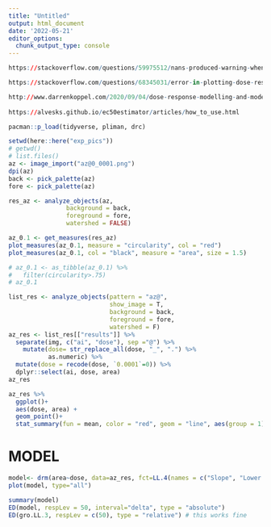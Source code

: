 ```yaml
---
title: "Untitled"
output: html_document
date: '2022-05-21'
editor_options: 
  chunk_output_type: console
---
```


```r
https://stackoverflow.com/questions/59975512/nans-produced-warning-when-calculating-absolute-ec50-values-with-drc-package

https://stackoverflow.com/questions/68345031/error-in-plotting-dose-response-curve-in-ggplot-with-drc-package?rq=1

http://www.darrenkoppel.com/2020/09/04/dose-response-modelling-and-model-selection-in-r/
  
https://alvesks.github.io/ec50estimator/articles/how_to_use.html
```


```r
pacman::p_load(tidyverse, pliman, drc)
```


```r
setwd(here::here("exp_pics"))
# getwd()
# list.files()
az <- image_import("az@0_0001.png")
dpi(az)
back <- pick_palette(az)
fore <- pick_palette(az)
```


```r
res_az <- analyze_objects(az,
                background = back,
                foreground = fore,
                watershed = FALSE)

az_0.1 <- get_measures(res_az)
plot_measures(az_0.1, measure = "circularity", col = "red")
plot_measures(az_0.1, col = "black", measure = "area", size = 1.5)

# az_0.1 <- as_tibble(az_0.1) %>% 
#   filter(circularity>.75)
# az_0.1
```

```r
list_res <- analyze_objects(pattern = "az@", 
                            show_image = T,
                            background = back,
                            foreground = fore,
                            watershed = F)
az_res <- list_res[["results"]] %>% 
  separate(img, c("ai", "dose"), sep ="@") %>% 
    mutate(dose= str_replace_all(dose, "_", ".") %>% 
           as.numeric) %>% 
  mutate(dose = recode(dose, `0.0001`=0)) %>% 
  dplyr::select(ai, dose, area)
az_res  
```

```r
az_res %>% 
  ggplot()+ 
  aes(dose, area) +
  geom_point()+
  stat_summary(fun = mean, color = "red", geom = "line", aes(group = 1)) 
```

# MODEL 

```r
model<- drm(area~dose, data=az_res, fct=LL.4(names = c("Slope", "Lower Limit", "Upper Limit", "ED50")))
plot(model, type="all")
```

```r
summary(model)
ED(model, respLev = 50, interval="delta", type = "absolute") 
ED(gro.LL.3, respLev = c(50), type = "relative") # this works fine
```

